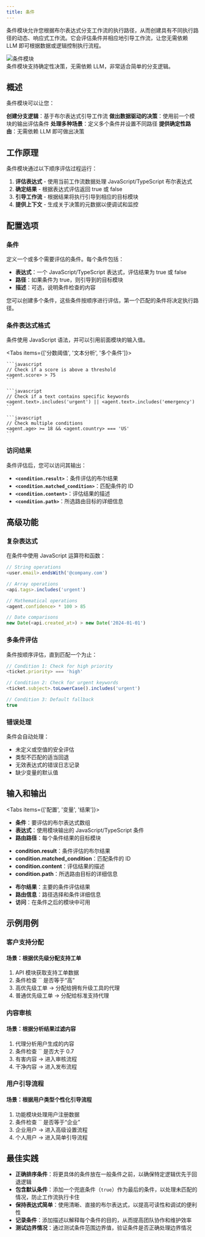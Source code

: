 ```yaml
---
title: 条件
---
```



条件模块允许您根据布尔表达式分支工作流的执行路径，从而创建具有不同执行路径的动态、响应式工作流。它会评估条件并相应地引导工作流，让您无需依赖 LLM 即可根据数据或逻辑控制执行流程。

<div className="flex justify-center">
  <Image
    src="/static/blocks/condition.png"
    alt="条件模块"
    width={500}
    height={350}
    className="my-6"
  />
</div>

<Callout>
  条件模块支持确定性决策，无需依赖 LLM，非常适合简单的分支逻辑。
</Callout>

## 概述

条件模块可以让您：

<Steps>
  <Step>
    <strong>创建分支逻辑</strong>：基于布尔表达式引导工作流
  </Step>
  <Step>
    <strong>做出数据驱动的决策</strong>：使用前一个模块的输出评估条件
  </Step>
  <Step>
    <strong>处理多种场景</strong>：定义多个条件并设置不同路径
  </Step>
  <Step>
    <strong>提供确定性路由</strong>：无需依赖 LLM 即可做出决策
  </Step>
</Steps>

## 工作原理

条件模块通过以下顺序评估过程运行：

1. **评估表达式** - 使用当前工作流数据处理 JavaScript/TypeScript 布尔表达式
2. **确定结果** - 根据表达式评估返回 true 或 false
3. **引导工作流** - 根据结果将执行引导到相应的目标模块  
4. **提供上下文** - 生成关于决策的元数据以便调试和监控

## 配置选项

### 条件

定义一个或多个需要评估的条件。每个条件包括：

- **表达式**：一个 JavaScript/TypeScript 表达式，评估结果为 true 或 false
- **路径**：如果条件为 true，则引导到的目标模块
- **描述**：可选，说明条件检查的内容

您可以创建多个条件，这些条件按顺序进行评估，第一个匹配的条件将决定执行路径。

### 条件表达式格式

条件使用 JavaScript 语法，并可以引用前面模块的输入值。

<Tabs items={['分数阈值', '文本分析', '多个条件']}>
  <Tab>

    ```javascript
    // Check if a score is above a threshold
    <agent.score> > 75
    ```

  </Tab>
  <Tab>

    ```javascript
    // Check if a text contains specific keywords
    <agent.text>.includes('urgent') || <agent.text>.includes('emergency')
    ```

  </Tab>
  <Tab>

    ```javascript
    // Check multiple conditions
    <agent.age> >= 18 && <agent.country> === 'US'
    ```

  </Tab>
</Tabs>

### 访问结果

条件评估后，您可以访问其输出：

- **`<condition.result>`**：条件评估的布尔结果
- **`<condition.matched_condition>`**：匹配条件的 ID
- **`<condition.content>`**：评估结果的描述
- **`<condition.path>`**：所选路由目标的详细信息

## 高级功能

### 复杂表达式

在条件中使用 JavaScript 运算符和函数：

```javascript
// String operations
<user.email>.endsWith('@company.com')

// Array operations
<api.tags>.includes('urgent')

// Mathematical operations
<agent.confidence> * 100 > 85

// Date comparisons
new Date(<api.created_at>) > new Date('2024-01-01')
```

### 多条件评估

条件按顺序评估，直到匹配一个为止：

```javascript
// Condition 1: Check for high priority
<ticket.priority> === 'high'

// Condition 2: Check for urgent keywords
<ticket.subject>.toLowerCase().includes('urgent')

// Condition 3: Default fallback
true
```

### 错误处理

条件会自动处理：
- 未定义或空值的安全评估
- 类型不匹配的适当回退
- 无效表达式的错误日志记录
- 缺少变量的默认值

## 输入和输出

<Tabs items={['配置', '变量', '结果']}>
  <Tab>
    <ul className="list-disc space-y-2 pl-6">
      <li>
        <strong>条件</strong>：要评估的布尔表达式数组
      </li>
      <li>
        <strong>表达式</strong>：使用模块输出的 JavaScript/TypeScript 条件
      </li>
      <li>
        <strong>路由路径</strong>：每个条件结果的目标模块
      </li>
    </ul>
  </Tab>
  <Tab>
    <ul className="list-disc space-y-2 pl-6">
      <li>
        <strong>condition.result</strong>：条件评估的布尔结果
      </li>
      <li>
        <strong>condition.matched_condition</strong>：匹配条件的 ID
      </li>
      <li>
        <strong>condition.content</strong>：评估结果的描述
      </li>
      <li>
        <strong>condition.path</strong>：所选路由目标的详细信息
      </li>
    </ul>
  </Tab>
  <Tab>
    <ul className="list-disc space-y-2 pl-6">
      <li>
        <strong>布尔结果</strong>：主要的条件评估结果
      </li>
      <li>
        <strong>路由信息</strong>：路径选择和条件详细信息
      </li>
      <li>
        <strong>访问</strong>：在条件之后的模块中可用
      </li>
    </ul>
  </Tab>
</Tabs>

## 示例用例

### 客户支持分配

<div className="mb-4 rounded-md border p-4">
  <h4 className="font-medium">场景：根据优先级分配支持工单</h4>
  <ol className="list-decimal pl-5 text-sm">
    <li>API 模块获取支持工单数据</li>
    <li>条件检查 `<api.priority>` 是否等于“高”</li>
    <li>高优先级工单 → 分配给拥有升级工具的代理</li>
    <li>普通优先级工单 → 分配给标准支持代理</li>
  </ol>
</div>

### 内容审核

<div className="mb-4 rounded-md border p-4">
  <h4 className="font-medium">场景：根据分析结果过滤内容</h4>
  <ol className="list-decimal pl-5 text-sm">
    <li>代理分析用户生成的内容</li>
    <li>条件检查 `<agent.toxicity_score>` 是否大于 0.7</li>
    <li>有害内容 → 进入审核流程</li>
    <li>干净内容 → 进入发布流程</li>
  </ol>
</div>

### 用户引导流程

<div className="mb-4 rounded-md border p-4">
  <h4 className="font-medium">场景：根据用户类型个性化引导流程</h4>
  <ol className="list-decimal pl-5 text-sm">
    <li>功能模块处理用户注册数据</li>
    <li>条件检查 `<user.account_type>` 是否等于“企业”</li>
    <li>企业用户 → 进入高级设置流程</li>
    <li>个人用户 → 进入简单引导流程</li>
  </ol>
</div>

## 最佳实践

- **正确排序条件**：将更具体的条件放在一般条件之前，以确保特定逻辑优先于回退逻辑
- **包含默认条件**：添加一个兜底条件（`true`）作为最后的条件，以处理未匹配的情况，防止工作流执行卡住
- **保持表达式简单**：使用清晰、直接的布尔表达式，以提高可读性和调试的便利性
- **记录条件**：添加描述以解释每个条件的目的，从而提高团队协作和维护效率
- **测试边界情况**：通过测试条件范围边界值，验证条件是否正确处理边界情况
